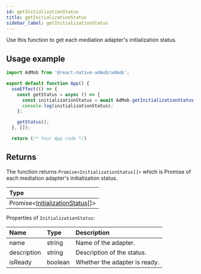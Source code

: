 ```yaml
---
id: getInitializationStatus
title: getInitializationStatus
sidebar_label: getInitializationStatus
---
```


Use this function to get each mediation adapter's initialization status.

## Usage example

```js
import AdMob from '@react-native-admob/admob';

export default function App() {
  useEffect(() => {
    const getStatus = async () => {
      const initializationStatus = await AdMob.getInitializationStatus();
      console.log(initializationStatus);
    };

    getStatus();
  }, []);

  return (/* Your App code */)
```

## Returns

The function returns `Promise<InitializationStatus[]>` which is Promise of each mediation adapter's initialization status.

| Type                                 |
| :----------------------------------- |
| Promise<[InitializationStatus](#)[]> |

Properties of `InitializationStatus`:

| Name        | Type    | Description                   |
| :---------- | :------ | :---------------------------- |
| name        | string  | Name of the adapter.          |
| description | string  | Description of the status.    |
| isReady     | boolean | Whether the adapter is ready. |
